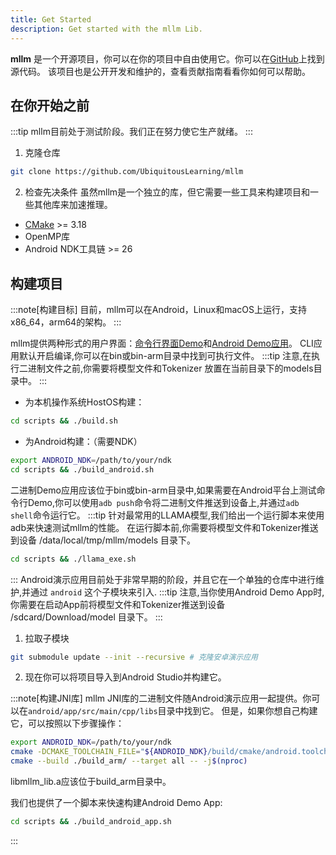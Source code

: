```yaml
---
title: Get Started
description: Get started with the mllm Lib.
---
```



**mllm** 是一个开源项目，你可以在你的项目中自由使用它。你可以在[GitHub](https://github.com/UbiquitousLearning/mllm)上找到源代码。
该项目也是公开开发和维护的，查看贡献指南看看你如何可以帮助。
<LinkCard
  title="贡献指南"
  description="了解如何为mllm做出贡献。"
  href="/zh/contributing/contributing"
/>
## 在你开始之前
:::tip
mllm目前处于测试阶段。我们正在努力使它生产就绪。
:::
1. 克隆仓库
```bash
git clone https://github.com/UbiquitousLearning/mllm
```
2. 检查先决条件
虽然mllm是一个独立的库，但它需要一些工具来构建项目和一些其他库来加速推理。
 - [CMake](https://cmake.org/) >= 3.18
 - OpenMP库
 - Android NDK工具链 >= 26

## 构建项目

:::note[构建目标]
目前，mllm可以在Android，Linux和macOS上运行，支持x86_64，arm64的架构。
:::

mllm提供两种形式的用户界面：<ins>命令行界面Demo</ins>和<ins>Android Demo应用</ins>。
<Card title="为CLI演示构建" icon="laptop">
CLI应用默认开启编译,你可以在bin或bin-arm目录中找到可执行文件。
:::tip
注意,在执行二进制文件之前,你需要将模型文件和Tokenizer 放置在当前目录下的models目录中。
:::
* 为本机操作系统HostOS构建：
```bash
cd scripts && ./build.sh
```
* 为Android构建：（需要NDK）
```bash
export ANDROID_NDK=/path/to/your/ndk
cd scripts && ./build_android.sh
```
二进制Demo应用应该位于bin或bin-arm目录中,如果需要在Android平台上测试命令行Demo,你可以使用`adb push`命令将二进制文件推送到设备上,并通过`adb shell`命令运行它。
:::tip
针对最常用的LLAMA模型,我们给出一个运行脚本来使用adb来快速测试mllm的性能。
在运行脚本前,你需要将模型文件和Tokenizer推送到设备 /data/local/tmp/mllm/models 目录下。
```bash
cd scripts && ./llama_exe.sh
```
:::
</Card>
<Card title="为Android演示应用构建" icon="puzzle">
Android演示应用目前处于非常早期的阶段，并且它在一个单独的仓库中进行维护,并通过 `android` 这个子模块来引入.
:::tip
注意,当你使用Android Demo App时,你需要在启动App前将模型文件和Tokenizer推送到设备 /sdcard/Download/model 目录下。
:::
1. 拉取子模块
```bash
git submodule update --init --recursive # 克隆安卓演示应用
```
2. 现在你可以将项目导入到Android Studio并构建它。

:::note[构建JNI库]
mllm JNI库的二进制文件随Android演示应用一起提供。你可以在`android/app/src/main/cpp/libs`目录中找到它。
但是，如果你想自己构建它，可以按照以下步骤操作：
```bash
export ANDROID_NDK=/path/to/your/ndk
cmake -DCMAKE_TOOLCHAIN_FILE="${ANDROID_NDK}/build/cmake/android.toolchain.cmake" -DAPK=ON -DANDROID_ABI="arm64-v8a" -DANDROID_NDK="${ANDROID_NDK}" -DANDROID_PLATFORM=android-28 -B./build_arm/ .
cmake --build ./build_arm/ --target all -- -j$(nproc)
```
libmllm_lib.a应该位于build_arm目录中。

我们也提供了一个脚本来快速构建Android Demo App:
```bash
cd scripts && ./build_android_app.sh
```
:::

</Card>